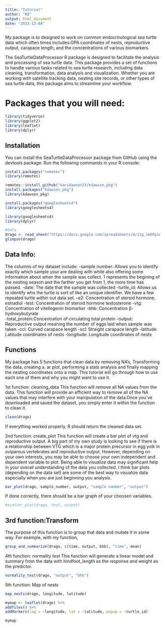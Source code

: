 ```yaml
---
title: "Tutorial"
author: "KD"
output: html_document
date: "2023-12-04"
---
```

My package is to designed to work on common endocrinological sea turtle data which often times includes:GPA coordinates of nests, reproductive output, carapace length, and the concentrations of various biomarkers.   

The SeaTurtleDataProcessor R package is designed to facilitate the analysis and processing of sea turtle data. This package provides a set of functions to handle various tasks related to sea turtle research, including data cleaning, transformation, data analysis and visualization. Whether you are working with satellite tracking data, nesting site records, or other types of sea turtle data, this package aims to streamline your workflow. 

# Packages that you will need:
```r
library(tidyverse)
library(ggplot2)
library(leaflet)
library(dplyr)
```

## Installation

You can install the SeaTurtleDataProcessor package from GitHub using the devtools package. Run the following commands in your R console:


```r
install.packages("remotes")
library(remotes)

remotes::install_github("karidawson23/kdawson_pkg")
install.packages("kdawson_pkg")
library(kdawson_pkg)

install.packages("googlesheets4")
library(googlesheets4)

```


```r
library(googlesheets4)
library(dplyr)

#data
drago <- read_sheet("https://docs.google.com/spreadsheets/d/11g_lm6PpiA2daKHFh-LWdNPHWmut4xmhLDmoEC4gOek/edit?usp=sharing")
glimpse(drago)

```
## Data Info:

The columns of my dataset include:
-sample number: Allows you to identify exactly which sample your are dealing with while also offering some information about when the sample was collect. 1 represents the begining of the nesting season and the farther you get from 1, the more time has passed. 
-date: The date that the sample was collected
-turtle_id: Allows us to identify who the turtle is sort of like an unique identifier. We have a few repeated turtle within out data set. 
-e2: Concentration of steroid hormone, estradiol 
-test: Concentration of steroid hormone testosterone
-vtg: Concentration of vitellogenin biomarker 
-bhb: Concentration β-hydroxybutyrate  
-total_protein:Concentration of circulating total protein 
-output: Reproductive output meaning the number of eggs laid when sample was taken
-ccl: Curved carapace length
-scl: Straight carapace length
-latitude: Latitude coordinates of nests
-longitude: Longitude coordinates of nests


## Functions
My package has 5 functions that clean data by removing NA's, Transforming the data, creating a. ar plot, performing a stats analysis and finally mapping the nesting coordinates onto a map. This tutorial will go through how to use each one of them and why you might want to use it.


1st function: cleaning_data
This function will remove all NA values from the data. This function will provide an efficient way to remove all of the NA values that may interfere with your manipulation of the data.Once you've downloaded and saved the dataset, you simply enter it within the function to clean it. 
```r
clean(drago)
```
If everything worked properly, R should return the cleaned data set.

2nd function: create_plot
This function will create a bar plot of vtg and reproductive output. A big part of my own study is looking to see if there is a relationship between VTG which is a major protein precursor in egg yolk in oviparous vertebrates and reproductive output. However, depending on your own interests, you may be able to choose your own independent and dependent variable to plot. Being able to visualize data may significant help in your overall understanding of the data you collected. I think bar plots (depending on the data set) are some of the best way to visualize data especially when you are just beginning you analysis. 
```r
bar_plot(drago, sample_number, output, "sample number", "output")

```
If done correctly, there should be a bar graph of your choosen variables.

```r
#scatter_plot(drago, test, output)

```


## 3rd function:Transform
The purpose of this function is to group that data and mutate it in some way. For example, with my function, 

```r
group_and_summarize(drago, c(time, output, bhb), "time", mean)

```


4th function: normality test
This function will generate a linear model and summary from the data with hindfoot_length as the response and weight as the predictor. 

```r
normality_test(drago, "output", "bhb")
```


5th function: Map of nests

```r
map_nests(drago, longitude, latitude)

```

```r
mymap <- leaflet(drago) %>%
addTiles() %>%
addMarkers(lng = ~longitude, lat = ~latitude, popup = ~turtle_id)

mymap

```
